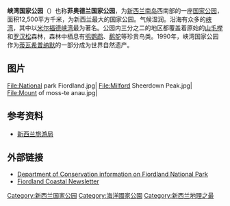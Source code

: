 {{NoteTA
|G1=Toponym
|G2=Unit
}}
{{Infobox Protected area
| name = 峡湾国家公园
| iucn_category = II
| map = Fiordland_NP.svg
| map_caption = 
| map_width = 200
| location = {{NZL}}[[南島_(紐西蘭)|南島]]
| nearest_city = [[蒂阿瑙|蒂阿瑙]]
| lat_d = 45
| lat_m = 25
| lat_s = 
| lat_NS = S
| long_d = 167
| long_m = 43
| long_s = 
| long_EW = E
| area = 12,500平方公里
| established = 1952年
| visitation_num = 
| visitation_year = 
| governing_body = [[新西兰环保部|新西兰环保部]]}}
'''峡湾国家公园'''（{{lang-en|'''Fiordland National Park'''}}）也称'''菲奥德兰国家公园'''，为[[新西兰|新西兰]][[南島_(新西蘭)|南岛]]西南部的一座[[国家公园|国家公园]]，面积12,500平方千米，为新西兰最大的国家公园。气候湿润。沿海有众多的[[峡湾|峡湾]]，其中以[[米尔福德峡湾|米尔福德峡湾]]最为著名。公园内三分之二的地区都覆盖着原始的[[山毛榉|山毛榉]]和[[罗汉松|罗汉松]]森林，森林中栖息有[[鸮鹦鹉|鸮鹦鹉]]、[[鹬鸵|鹬鸵]]等珍贵鸟类。1990年，峡湾国家公园作为[[蒂瓦希普纳默|蒂瓦希普纳默]]的一部分成为世界自然遗产。

== 图片 ==

<gallery>
File:National park Fiordland.jpg|
File:Milford Sheerdown Peak.jpg|
File:Mount of moss-te anau.jpg|
</gallery>

==参考资料==
* [http://www.newzealand.com/travel/zhs/destinations/national-parks/fiordland/fiordland.cfm 新西兰旅游局] {{Wayback|url=http://www.newzealand.com/travel/zhs/destinations/national-parks/fiordland/fiordland.cfm |date=20110709083839 }}

==外部链接==
{{Commons category|Fiordland National Park}}
* [http://www.doc.govt.nz/templates/PlaceProfile.aspx?id=38468 Department of Conservation information on Fiordland National Park] {{Wayback|url=http://www.doc.govt.nz/templates/PlaceProfile.aspx?id=38468 |date=20121108111439 }}
* [https://web.archive.org/web/20081016165721/http://www.doc.govt.nz/upload/documents/conservation/marine-and-coastal/fiordlandcoastalnewsletter-oct07.pdf Fiordland Coastal Newsletter]

{{紐西蘭國家公園}}
{{新西兰世界遗产}}

{{Authority control}}
[[Category:新西兰国家公园|Category:新西兰国家公园]]
[[Category:海洋國家公園|Category:海洋國家公園]]
[[Category:新西兰地理之最|Category:新西兰地理之最]]